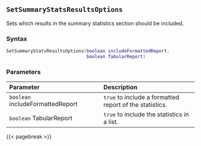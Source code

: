## `SetSummaryStatsResultsOptions`

Sets which results in the summary statistics section should be included.

### Syntax {-}

``` .lua
SetSummaryStatsResultsOptions(boolean includeFormattedReport,
                              boolean TabularReport)
```

### Parameters {-}

**Parameter** | **Description**
| :-- | :-- |
|`boolean` includeFormattedReport | `true` to include a formatted report of the statistics. | 
|`boolean` TabularReport | `true` to include the statistics in a list. |

{{< pagebreak >}}
